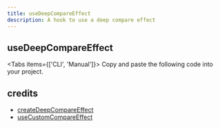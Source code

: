 ```yaml
---
title: useDeepCompareEffect
description: A hook to use a deep compare effect
---
```


## useDeepCompareEffect

<Tabs items={['CLI', 'Manual']}>
  <Tab>
    <InstallCLI value='use-deep-compare-effect' />
  </Tab>
  <Tab>
    Copy and paste the following code into your project.
    <RegistrySourceCode value='use-deep-compare-effect' />
  </Tab>
</Tabs>

## credits

- [createDeepCompareEffect](https://github.com/alibaba/hooks/blob/master/packages/hooks/src/createDeepCompareEffect/index.ts)
- [useCustomCompareEffect](https://github.com/streamich/react-use/blob/master/src/useCustomCompareEffect.ts)
